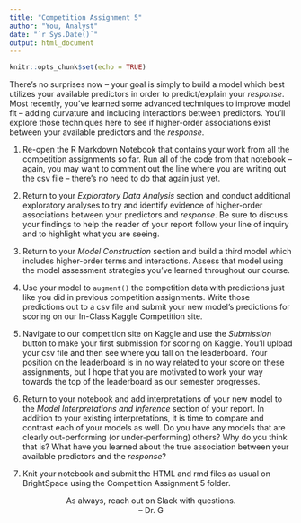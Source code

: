 ```yaml
---
title: "Competition Assignment 5"
author: "You, Analyst"
date: "`r Sys.Date()`"
output: html_document
---
```


```r
knitr::opts_chunk$set(echo = TRUE)
```

There's no surprises now -- your goal is simply to build a model which best utilizes your available predictors in order to predict/explain your *response*. Most recently, you've learned some advanced techniques to improve model fit -- adding curvature and including interactions between predictors. You'll explore those techniques here to see if higher-order associations exist between your available predictors and the *response*.

1. Re-open the R Markdown Notebook that contains your work from all the competition assignments so far. Run all of the code from that notebook -- again, you may want to comment out the line where you are writing out the csv file -- there's no need to do that again just yet.

2. Return to your *Exploratory Data Analysis* section and conduct additional exploratory analyses to try and identify evidence of higher-order associations between your predictors and *response*. Be sure to discuss your findings to help the reader of your report follow your line of inquiry and to highlight what you are seeing.

3. Return to your *Model Construction* section and build a third model which includes higher-order terms and interactions. Assess that model using the model assessment strategies you've learned throughout our course.

4. Use your model to `augment()` the competition data with predictions just like you did in previous competition assignments. Write those predictions out to a csv file and submit your new model's predictions for scoring on our In-Class Kaggle Competition site. 

5. Navigate to our competition site on Kaggle and use the *Submission* button to make your first submission for scoring on Kaggle. You'll upload your csv file and then see where you fall on the leaderboard. Your position on the leaderboard is in no way related to your score on these assignments, but I hope that you are motivated to work your way towards the top of the leaderboard as our semester progresses.

6. Return to your notebook and add interpretations of your new model to the *Model Interpretations and Inference* section of your report. In addition to your existing interpretations, it is time to compare and contrast each of your models as well. Do you have any models that are clearly out-performing (or under-performing) others? Why do you think that is? What have you learned about the true association between your available predictors and the *response*?

7. Knit your notebook and submit the HTML and rmd files as usual on BrightSpace using the Competition Assignment 5 folder.

<center>As always, reach out on Slack with questions.<br/>
-- Dr. G</center>